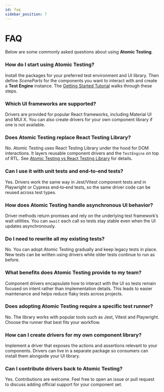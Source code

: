 ```yaml
---
id: faq
sidebar_position: 7
---
```


# FAQ

Below are some commonly asked questions about using **Atomic Testing**.

### How do I start using Atomic Testing?

Install the packages for your preferred test environment and UI library. Then define _SceneParts_ for the components you want to interact with and create a **Test Engine** instance. The [Getting Started Tutorial](./getting-started-tutorial.mdx) walks through these steps.

### Which UI frameworks are supported?

Drivers are provided for popular React frameworks, including Material UI and MUI&nbsp;X. You can also create drivers for your own component library if one is not available.

### Does Atomic Testing replace React Testing Library?

No. Atomic Testing uses React Testing Library under the hood for DOM interactions. It layers reusable component drivers and the `TestEngine` on top of RTL. See [Atomic Testing vs React Testing Library](./advanced-concepts/atomic-testing-vs-rtl.mdx) for details.

### Can I use it with unit tests and end‑to‑end tests?

Yes. Drivers work the same way in Jest/Vitest component tests and in Playwright or Cypress end‑to‑end tests, so the same driver code can be reused across test types.

### How does Atomic Testing handle asynchronous UI behavior?

Driver methods return promises and rely on the underlying test framework’s wait utilities. You can `await` each call so tests stay stable even when the UI updates asynchronously.

### Do I need to rewrite all my existing tests?

No. You can adopt Atomic Testing gradually and keep legacy tests in place. New tests can be written using drivers while older tests continue to run as before.

### What benefits does Atomic Testing provide to my team?

Component drivers encapsulate how to interact with the UI so tests remain focused on intent rather than implementation details. This leads to easier maintenance and helps reduce flaky tests across projects.

### Does adopting Atomic Testing require a specific test runner?

No. The library works with popular tools such as Jest, Vitest and Playwright. Choose the runner that best fits your workflow.

### How can I create drivers for my own component library?

Implement a driver that exposes the actions and assertions relevant to your components. Drivers can live in a separate package so consumers can install them alongside your UI library.

### Can I contribute drivers back to Atomic Testing?

Yes. Contributions are welcome. Feel free to open an issue or pull request to discuss adding official support for your component set.
